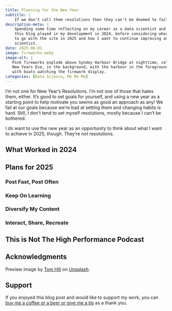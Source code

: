 ```yaml
---
title: Planning for the New Year
subtitle: |
    If we don't call them resolutions then they can't be doomed to failure.
description-meta: |
    Spending some time reflecting on my career as a data scientist and the role 
    this blog played in my development in 2024, before considering where I want 
    to go with the site in 2025 and how I want to continue improving as a data
    scientist.
date: 2025-06-01
image: fireworks.webp
image-alt: |
   Pink fireworks explode above Syndey Harbour Bridge at nighttime, celebrating 
   New Years Eve, in the background, with the harbour in the foreground, filled 
   with boats watching the firework display.
categories: [Data Science, Me Me Me]
---
```


I'm not one for New Year's Resolutions. I'm not one of those that hates them, either. It's good to set goals for yourself, and using a new year as a starting point to help motivate you seems as good an approach as any! We fail at our goals because we're bad at setting them and changing habits is hard. Still, I don't tend to set myself resolutions, mostly because I can't be bothered.

I do want to use the new year as an opportunity to think about what I want to achieve in 2025, though. They're not resolutions.

## What Worked in 2024

## Plans for 2025

### Post Fast, Post Often

### Keep On Learning

### Diversify My Content

### Interact, Share, Recreate

## This is Not The High Performance Podcast

## Acknowledgments {.appendix}

Preview image by [Tom Hill](https://unsplash.com/@tomchill) on [Unsplash](https://unsplash.com/photos/fireworks-above-long-bridge-at-night-time-ZvvirfG75Ns).

## Support {.appendix}

If you enjoyed this blog post and would like to support my work, you can [buy me a coffee or a beer or give me a tip](https://www.buymeacoffee.com/paulj1989) as a thank you. 